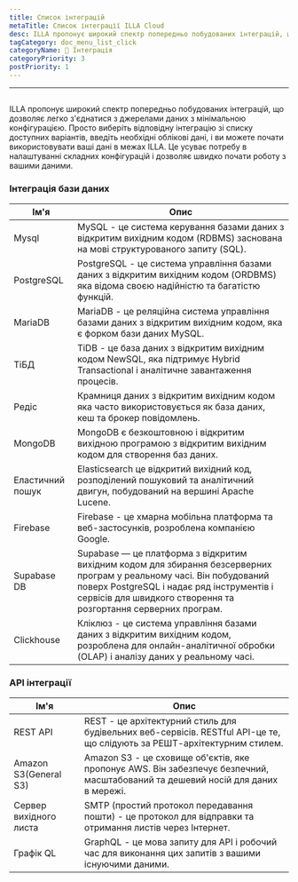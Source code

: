 ```yaml
---
title: Список інтеграцій
metaTitle: Список інтеграції ILLA Cloud
desc: ILLA пропонує широкий спектр попередньо побудованих інтеграцій, що дозволяє легко з'єднуватися з джерелами даних з мінімальною конфігурацією
tagCategory: doc_menu_list_click
categoryName: 🔨 Інтеграція
categoryPriority: 3
postPriority: 1
---
```


* * *

## <h2 hidden>Integration List</h2>

ILLA пропонує широкий спектр попередньо побудованих інтеграцій, що дозволяє легко з'єднатися з джерелами даних з мінімальною конфігурацією. Просто виберіть відповідну інтеграцію зі списку доступних варіантів, введіть необхідні облікові дані, і ви можете почати використовувати ваші дані в межах ILLA. Це усуває потребу в налаштуванні складних конфігурацій і дозволяє швидко почати роботу з вашими даними.

### Інтеграція бази даних

| Ім'я             | Опис                                                                                                                                                                                                                                  |
| ---------------- | ------------------------------------------------------------------------------------------------------------------------------------------------------------------------------------------------------------------------------------- |
| Mysql            | MySQL - це система керування базами даних з відкритим вихідним кодом (RDBMS) заснована на мові структурованого запиту (SQL).                                                                                                          |
| PostgreSQL       | PostgreSQL - це система управління базами даних з відкритим вихідним кодом (ORDBMS) яка відома своєю надійністю та багатістю функцій.                                                                                                 |
| MariaDB          | MariaDB - це реляційна система управління базами даних з відкритим вихідним кодом, яка є форком бази даних MySQL.                                                                                                                     |
| ТіБД             | TiDB - це база даних з відкритим вихідним кодом NewSQL, яка підтримує Hybrid Transactional і аналітичне завантаження процесів.                                                                                                        |
| Редіс            | Крамниця даних з відкритим вихідним кодом яка часто використовується як база даних, кеш та брокер повідомлень.                                                                                                                        |
| MongoDB          | MongoDB є безкоштовною і відкритим вихідною програмою з відкритим вихідним кодом для створення баз даних.                                                                                                                             |
| Еластичний пошук | Elasticsearch це відкритий вихідний код, розподілений пошуковий та аналітичний двигун, побудований на вершині Apache Lucene.                                                                                                          |
| Firebase         | Firebase - це хмарна мобільна платформа та веб-застосунків, розроблена компанією Google.                                                                                                                                              |
| Supabase DB      | Supabase — це платформа з відкритим вихідним кодом для збирання безсерверних програм у реальному часі. Він побудований поверх PostgreSQL і надає ряд інструментів і сервісів для швидкого створення та розгортання серверних програм. |
| Clickhouse       | Кліклюз - це система управління базами даних з відкритим вихідним кодом, розроблена для онлайн-аналітичної обробки (OLAP) і аналізу даних у реальному часі.                                                                           |

### API інтеграції

| Ім'я                   | Опис                                                                                                                            |
| ---------------------- | ------------------------------------------------------------------------------------------------------------------------------- |
| REST API               | REST - це архітектурний стиль для будівельних веб-сервісів. RESTful API-це те, що слідують за РЕШТ-архітектурним стилем.        |
| Amazon S3(General S3)  | Amazon S3 - це сховище об'єктів, яке пропонує AWS. Він забезпечує безпечний, масштабований та дешевий носій для даних в мережі. |
| Сервер вихідного листа | SMTP (простий протокол передавання пошти) - це протокол для відправки та отримання листів через Інтернет.                       |
| Графік QL              | GraphQL - це мова запиту для API і робочий час для виконання цих запитів з вашими існуючими даними.                             |
